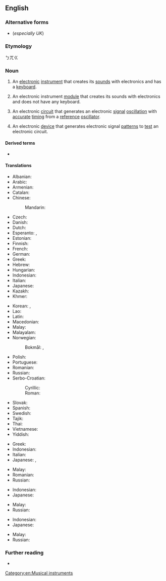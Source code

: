 {{also|Synthesizer}}
==English==

===Alternative forms===
* {{l|en|synthesiser}} (''especially UK'')

===Etymology===
{{suffix|en|synthesize|er|id2=agent noun}}

ㄅㄫㄍ

===Noun===
{{en-noun}}

# {{lb|en|music}} An [[electronic]] [[instrument]] that creates its [[sound]]s with electronics and has a [[keyboard]].
# {{lb|en|music}} An electronic instrument [[module]] that creates its sounds with electronics and does not have any keyboard.
# {{lb|en|electronics}} An electronic [[circuit]] that generates an electronic [[signal]] [[oscillation]] with [[accurate]] [[timing]] from a [[reference]] [[oscillator]].
# {{lb|en|electronics}} An electronic [[device]] that generates electronic signal [[pattern]]s to [[test]] an electronic circuit.

====Derived terms====
* {{l|en|synthesist}}

====Translations====
{{trans-top|music: an electronic keyboard instrument}}
* Albanian: {{t+|sq|sintetizues|m}}
* Arabic: {{t|ar|سِنْثِسَيْزَر|m}}
* Armenian: {{t|hy|սինթեզատոր|sc=Armn}}
* Catalan: {{t+|ca|sintetitzador|m}}
* Chinese:
*: Mandarin: {{t+|cmn|合成器|tr=héchéngqì|sc=Hani}}
* Czech: {{t|cs|syntezátor|m}}
* Danish: {{t|da|synthesizer}}
* Dutch: {{t+|nl|synthesizer|m}}
* Esperanto: {{t|eo|sintezilo}}, {{t|eo|sinto}}
* Estonian: {{t|et|süntesaator}}
* Finnish: {{t+|fi|syntetisaattori}}
* French: {{t+|fr|synthétiseur|m}}
* German: {{t+|de|Synthesizer|m}}
* Greek: {{t|el|συνθετητής|m}}
* Hebrew: {{t|he|סינתיסייזר|m}}
* Hungarian: {{t+|hu|szintetizátor}}
* Indonesian: {{t|id|penyintesis}}
* Italian: {{t+|it|sintetizzatore|m}}
* Japanese: {{t+|ja|シンセサイザー|tr=shinsesaizā}}
* Kazakh: {{t|kk|синтезатор|sc=Cyrl}}
* Khmer: {{t+|km|សង្គ្រោះ|tr=sangkroh|sc=Khmr}}
{{trans-mid}}
* Korean: {{t|ko|합성기}}, {{t|ko|신시사이저}}
* Lao: {{t|lo|ການສັງເຄາະ}}
* Latin: {{t|la|synthetizator}}
* Macedonian: {{t|mk|синтисајзер|m}}
* Malay: {{t|ms|pensintesis}}
* Malayalam: {{t|ml|പ്രയോഗങ്ങൾ|sc=Mlym}}
* Norwegian:
*: Bokmål: {{t|no|fjøl|m|f}},
* Polish: {{t+|pl|syntezator|m}}
* Portuguese: {{t+|pt|sintetizador|m}}
* Romanian: {{t+|ro|sintetizator|m}}
* Russian: {{t+|ru|синтеза́тор|m|tr=sintɛzátor}}
* Serbo-Croatian:
*: Cyrillic: {{t|sh|синтесајзер|m|sc=Cyrl}}
*: Roman: {{t+|sh|sintesajzer|m}}
* Slovak: {{t|sk|sintetizator|m}}
* Spanish: {{t|es|sintetizador|m}}
* Swedish: {{t+|sv|synthesizer}}
* Tajik: {{t+|tg|синтезатор|sc=Cyrl}}
* Thai: {{t|th|ซินธิไซเซอร์|tr=sin-tí-sai-sêr}}
* Vietnamese: {{t|vi|bộ tổng hợp}}
* Yiddish: {{t|yi|סינטאַסייזער|sc=Hebr}}
{{trans-bottom}}

{{trans-top|music: an electronic instrument module without a keyboard}}
* Greek: {{t|el|συνθετητής|m}}
* Indonesian: {{t|id|penyintesis}}
* Italian: {{t+|it|sintetizzatore|m}}
* Japanese: {{t+|ja|シンセサイザー|tr=shinsesaizā}}, {{t+|ja|音源|tr=ongen}}
{{trans-mid}}
* Malay: {{t|ms|pensintesis}}
* Romanian: {{t+|ro|sintetizator}}
* Russian: {{t+|ru|синтеза́тор|m|tr=sintɛzátor}}
{{trans-bottom}}

{{trans-top|electronics: an electronic circuit that generates an electronic signal oscillation}}
* Indonesian: {{t|id|penyintesis}}
* Japanese: {{t+|ja|シンセサイザー|tr=shinsesaizā}}
{{trans-mid}}
* Malay: {{t|ms|pensintesis}}
* Russian: {{t+|ru|синтеза́тор|m|tr=sintɛzátor}}
{{trans-bottom}}

{{trans-top|electronics: an electronic device that generates electronic signal patterns}}
* Indonesian: {{t|id|penyintesis}}
* Japanese: {{t+|ja|シンセサイザー|tr=shinsesaizā}}
{{trans-mid}}
* Malay: {{t|ms|pensintesis}}
* Russian: {{t+|ru|синтеза́тор|m|tr=sintɛzátor}}
{{trans-bottom}}

===Further reading===
* {{pedia}}

[[Category:en:Musical instruments]]